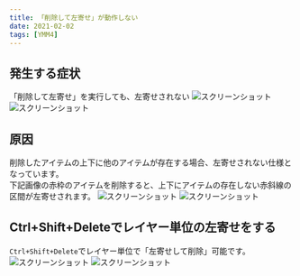 ```yaml
---
title: 「削除して左寄せ」が動作しない
date: 2021-02-02
tags: [YMM4]
---
```

## 発生する症状
「削除して左寄せ」を実行しても、左寄せされない
![スクリーンショット](削除して左寄せが動作しない-1.png)
![スクリーンショット](削除して左寄せが動作しない-2.png)


## 原因
削除したアイテムの上下に他のアイテムが存在する場合、左寄せされない仕様となっています。  
下記画像の赤枠のアイテムを削除すると、上下にアイテムの存在しない赤斜線の区間が左寄せされます。
![スクリーンショット](削除して左寄せが動作しない-3.png)
![スクリーンショット](削除して左寄せが動作しない-4.png)


## Ctrl+Shift+Deleteでレイヤー単位の左寄せをする
`Ctrl+Shift+Delete`でレイヤー単位で「左寄せして削除」可能です。
![スクリーンショット](削除して左寄せが動作しない-5.png)
![スクリーンショット](削除して左寄せが動作しない-6.png)